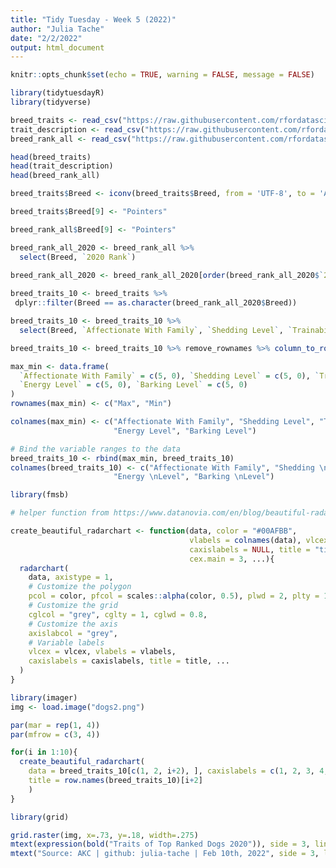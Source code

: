 ```yaml
---
title: "Tidy Tuesday - Week 5 (2022)"
author: "Julia Tache"
date: "2/2/2022"
output: html_document
---
```


```r
knitr::opts_chunk$set(echo = TRUE, warning = FALSE, message = FALSE)
```

```r
library(tidytuesdayR)
library(tidyverse)

breed_traits <- read_csv("https://raw.githubusercontent.com/rfordatascience/tidytuesday/master/data/2022/2022-02-01/breed_traits.csv")
trait_description <- read_csv("https://raw.githubusercontent.com/rfordatascience/tidytuesday/master/data/2022/2022-02-01/trait_description.csv")
breed_rank_all <- read_csv("https://raw.githubusercontent.com/rfordatascience/tidytuesday/master/data/2022/2022-02-01/breed_rank.csv")

head(breed_traits)
head(trait_description)
head(breed_rank_all)
```

```r

breed_traits$Breed <- iconv(breed_traits$Breed, from = 'UTF-8', to = 'ASCII//TRANSLIT')

breed_traits$Breed[9] <- "Pointers"

breed_rank_all$Breed[9] <- "Pointers"

breed_rank_all_2020 <- breed_rank_all %>%
  select(Breed, `2020 Rank`)
  
breed_rank_all_2020 <- breed_rank_all_2020[order(breed_rank_all_2020$`2020 Rank`),][1:10, ] # top 10 dog breeds 2020

breed_traits_10 <- breed_traits %>%
 dplyr::filter(Breed == as.character(breed_rank_all_2020$Breed))

breed_traits_10 <- breed_traits_10 %>%
  select(Breed, `Affectionate With Family`, `Shedding Level`, `Trainability Level`, `Energy Level`, `Barking Level`)

breed_traits_10 <- breed_traits_10 %>% remove_rownames %>% column_to_rownames(var = "Breed")

max_min <- data.frame(
  `Affectionate With Family` = c(5, 0), `Shedding Level` = c(5, 0), `Trainability Level` = c(5, 0),
  `Energy Level` = c(5, 0), `Barking Level` = c(5, 0)
)
rownames(max_min) <- c("Max", "Min")

colnames(max_min) <- c("Affectionate With Family", "Shedding Level", "Trainability Level", 
                       "Energy Level", "Barking Level")

# Bind the variable ranges to the data
breed_traits_10 <- rbind(max_min, breed_traits_10)
colnames(breed_traits_10) <- c("Affectionate With Family", "Shedding \nLevel", "Trainability \nLevel", 
                       "Energy \nLevel", "Barking \nLevel")

```

```r
library(fmsb)

# helper function from https://www.datanovia.com/en/blog/beautiful-radar-chart-in-r-using-fmsb-and-ggplot-packages/

create_beautiful_radarchart <- function(data, color = "#00AFBB", 
                                        vlabels = colnames(data), vlcex = 0.8,
                                        caxislabels = NULL, title = "title", 
                                        cex.main = 3, ...){
  radarchart(
    data, axistype = 1,
    # Customize the polygon
    pcol = color, pfcol = scales::alpha(color, 0.5), plwd = 2, plty = 1,
    # Customize the grid
    cglcol = "grey", cglty = 1, cglwd = 0.8,
    # Customize the axis
    axislabcol = "grey", 
    # Variable labels
    vlcex = vlcex, vlabels = vlabels,
    caxislabels = caxislabels, title = title, ...
  )
}

library(imager)
img <- load.image("dogs2.png")

par(mar = rep(1, 4))
par(mfrow = c(3, 4))

for(i in 1:10){
  create_beautiful_radarchart(
    data = breed_traits_10[c(1, 2, i+2), ], caxislabels = c(1, 2, 3, 4, 5),
    title = row.names(breed_traits_10)[i+2]
    )
}

library(grid)

grid.raster(img, x=.73, y=.18, width=.275) 
mtext(expression(bold("Traits of Top Ranked Dogs 2020")), side = 3, line = -24, adj = 0.87, cex = 1.1, outer = TRUE)
mtext("Source: AKC | github: julia-tache | Feb 10th, 2022", side = 3, line = -34, adj = 1, cex = .75, outer = TRUE)

```

